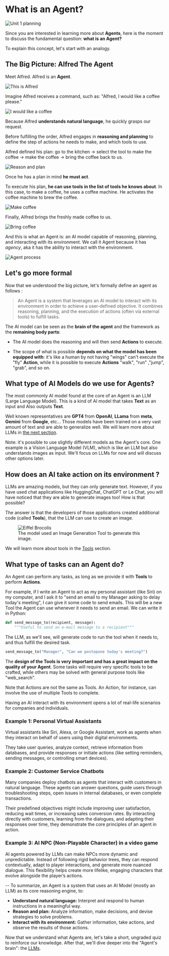 # What is an Agent?

<img src="https://huggingface.co/datasets/agents-course/course-images/resolve/main/en/unit1/unit1-whiteboard-start.jpg" alt="Unit 1 planning"/>

Since you are interested in learning more about **Agents**, here is the moment to discuss the fundamental question: **what is an Agent?**

To explain this concept, let's start with an analogy.

## The Big Picture: Alfred The Agent

Meet Alfred. Alfred is an **Agent**.

<img src="https://huggingface.co/datasets/agents-course/course-images/resolve/main/en/unit1/this-is-alfred.jpg" alt="This is Alfred"/>

Imagine Alfred receives a command, such as: "Alfred, I would like a coffee please."

<img src="https://huggingface.co/datasets/agents-course/course-images/resolve/main/en/unit1/coffee-please.jpg" alt="I would like a coffee"/>

Because Alfred **understands natural language**, he quickly grasps our request.

Before fulfilling the order, Alfred engages in **reasoning and planning** to define the step of actions he needs to make, and which tools to use.

Alfred defined his plan: go to the kitchen -> select the tool to make the coffee -> make the coffee -> bring the coffee back to us. 

<img src="https://huggingface.co/datasets/agents-course/course-images/resolve/main/en/unit1/reason-and-plan.jpg" alt="Reason and plan"/>

Once he has a plan in mind **he must act**. 

To execute his plan, **he can use tools in the list of tools he knows about**. In this case, to make a coffee, he uses a coffee machine. He activates the coffee machine to brew the coffee.

<img src="https://huggingface.co/datasets/agents-course/course-images/resolve/main/en/unit1/make-coffee.jpg" alt="Make coffee"/>

Finally, Alfred brings the freshly made coffee to us.

<img src="https://huggingface.co/datasets/agents-course/course-images/resolve/main/en/unit1/bring-coffee.jpg" alt="Bring coffee"/>

And this is what an Agent is: an AI model capable of reasoning, planning, and interacting with its environment. We call it Agent because it has _agency_, aka it has the ability to interact with the environment.


<img src="https://huggingface.co/datasets/agents-course/course-images/resolve/main/en/unit1/process.jpg" alt="Agent process"/>

<!-- Maybe step 2 could be: select tools, then Step 3: Act -->

## Let's go more formal

Now that we understood the big picture, let's formally define an agent as follows :

> An Agent is a system that leverages an AI model to interact with its environment in order to achieve a user-defined objective. It combines reasoning, planning, and the execution of actions (often via external tools) to fulfill tasks.

The AI model can be seen as the **brain of the agent** and the framework as the **remaining body parts**:

- The AI model does the reasoning and will then send **Actions** to execute.

- The scope of what is possible **depends on what the model has been equipped with**: it's like a human by not having "wings" can't execute the "fly" **Action**, while it is possible to execute **Actions** "walk", "run" ,"jump", "grab", and so on.

## What type of AI Models do we use for Agents?

The most commonly AI model found at the core of an Agent is an LLM (Large Language Model). This is a kind of AI model that takes **Text** as an input and Also outputs **Text**.

Well known representatives are **GPT4** from **OpenAI**, **LLama** from **meta**, **Gemini** from **Google**, etc... Those models have been trained on a very vast amount of text and are able to generalize well. We will learn more about LLMs in [the next section](what-are-llms).

Note: it's possible to use slightly different models as the Agent's core. One example is a Vision Language Model (VLM), which is like an LLM but also understands images as input. We'll focus on LLMs for now and will discuss other options later.


## How does an AI take action on its environment ?

LLMs are amazing models, but they can only generate text. However, if you have used chat applications like HuggingChat, ChatGPT or Le Chat, you will have noticed that they are able to generate images too! How is that possible?

The answer is that the developers of those applications created additional code (called **Tools**), that the LLM can use to create an image.

<figure>
<img src="https://huggingface.co/datasets/agents-course/course-images/resolve/main/en/unit1/eiffel_brocolis.jpg" alt="Eiffel Brocolis"/>
<figcaption>The model used an Image Generation Tool to generate this image.
</figcaption>
</figure>

We will learn more about tools in the [Tools](tools) section.


## What type of tasks can an Agent do?

An Agent can perform any tasks, as long as we provide it with **Tools** to perform **Actions**.

For example, if I write an Agent to act as my personal assistant (like Siri) on my computer, and I ask it to "send an email to my Manager asking to delay today's meeting", I can give it some code to send emails. This will be a new Tool the Agent can use whenever it needs to send an email. We can write it in Python:

```python
def send_message_to(recipient, message):
    """Useful to send an e-mail message to a recipient"""
```

The LLM, as we'll see, will generate code to run the tool when it needs to, and thus fulfill the desired task.

```python
send_message_to("Manager", "Can we postopone today's meeting?")
```

The **design of the Tools is very important and has a great impact on the quality of your Agent**. Some tasks will require very specific tools to be crafted, while others may be solved with general purpose tools like "web_search".

Note that Actions are not the same as Tools. An Action, for instance, can involve the use of multiple Tools to complete.

Having an AI interact with its environment opens a lot of real-life scenarios for companies and individuals.

### Example 1: Personal Virtual Assistants

Virtual assistants like Siri, Alexa, or Google Assistant, work as agents when they interact on behalf of users using their digital environments.

They take user queries, analyze context, retrieve information from databases, and provide responses or initiate actions (like setting reminders, sending messages, or controlling smart devices).

### Example 2: Customer Service Chatbots

Many companies deploy chatbots as agents that interact with customers in natural language. These agents can answer questions, guide users through troubleshooting steps, open issues in internal databases, or even complete transactions.

Their predefined objectives might include improving user satisfaction, reducing wait times, or increasing sales conversion rates. By interacting directly with customers, learning from the dialogues, and adapting their responses over time, they demonstrate the core principles of an agent in action.


### Example 3: AI NPC (Non-Playable Character) in a video game

AI agents powered by LLMs can make NPCs more dynamic and unpredictable. Instead of following rigid behavior trees, they can respond contextually, adapt to player interactions, and generate more nuanced dialogue. This flexibility helps create more lifelike, engaging characters that evolve alongside the player’s actions.

--
To summarize, an Agent is a system that uses an AI Model (mostly an LLM) as its core reasoning engine, to:

- **Understand natural language:**  Interpret and respond to human instructions in a meaningful way.
- **Reason and plan:** Analyze information, make decisions, and devise strategies to solve problems.
- **Interact with its environment:**  Gather information, take actions, and observe the results of those actions.

Now that we understand what Agents are, let's take a short, ungraded quiz to reinforce our knowledge. After that, we'll dive deeper into the "Agent's brain": the [LLMs](what-are-llms).
